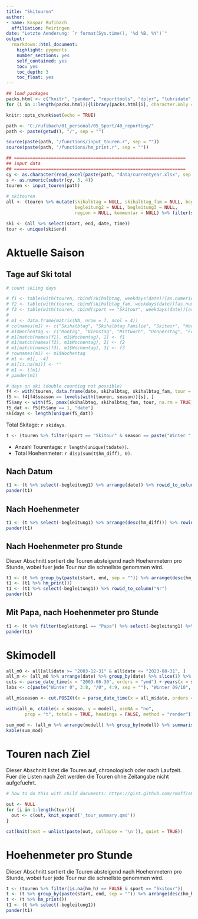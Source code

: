 ```yaml
---
title: "Skitouren"
author: 
- name: Kaspar Rufibach
  affiliation: Meiringen
date: "Letzte Aenderung: `r format(Sys.time(), '%d %B, %Y')`"
output: 
  rmarkdown::html_document:
    highlight: pygments
    number_sections: yes
    self_contained: yes
    toc: yes
    toc_depth: 3
    toc_float: yes
---
```


```r
## load packages
packs.html <- c("knitr", "pander", "reporttools", "dplyr", "lubridate", "readxl", "tibble", "summarytools")
for (i in 1:length(packs.html)){library(packs.html[i], character.only = TRUE)}

knitr::opts_chunk$set(echo = TRUE)

path <- "C:/rufibach/01_personal/05_Sport/40_reporting/"
path <- paste(getwd(), "/", sep = "")

source(paste(path, "/functions/input_touren.r", sep = ""))
source(paste(path, "/functions/hm_print.r", sep = ""))

## =================================================================
## input data
## =================================================================
cy <- as.character(read_excel(paste(path, "data/currentyear.xlsx", sep = "")))
s <- as.numeric(substr(cy, 3, 4))
touren <- input_touren(path)
                  
# skitouren
all <- (touren %>% mutate(skihalbtag = NULL, skihalbtag_fam = NULL, begleitung1 = NULL, 
                          begleitung2 = NULL, begleitung3 = NULL, 
                          region = NULL, kommentar = NULL) %>% filter(sport == "Skitour") %>% arrange(end, time) )

ski <- (all %>% select(start, end, date, time))
tour <- unique(ski$end)
```

# Aktuelle Saison {.tabset .tabset-fade .tabset-pills}

## Tage auf Ski total

```r
# count skiing days

# f1 <- table(with(touren, cbind(skihalbtag, weekdays(date))[as.numeric(season) == s & is.na(skihalbtag) == FALSE, 2]))
# f2 <- table(with(touren, cbind(skihalbtag_fam, weekdays(date))[as.numeric(season) == s & is.na(skihalbtag_fam) == FALSE, 2]))
# f3 <- table(with(touren, cbind(sport == "Skitour", weekdays(date))[as.numeric(season) == s & (sport == "Skitour"), 2]))
# 
# m1 <- data.frame(matrix(NA, nrow = 7, ncol = 4))
# colnames(m1) <- c("Skihalbtag", "Skihalbtag Familie", "Skitour", "Wochentag")
# m1$Wochentag <- c("Montag", "Dienstag", "Mittwoch", "Donnerstag", "Freitag", "Samstag", "Sonntag")
# m1[match(names(f1), m1$Wochentag), 1] <- f1
# m1[match(names(f2), m1$Wochentag), 2] <- f2
# m1[match(names(f3), m1$Wochentag), 3] <- f3
# rownames(m1) <- m1$Wochentag
# m1 <- m1[, -4]
# m1[is.na(m1)] <- ""
# m1 <- t(m1)
# pander(m1)

# days on ski (double counting not possible)
f4 <- with(touren, data.frame(date, skihalbtag, skihalbtag_fam, tour = as.numeric(sport == "Skitour"), season))
f5 <- f4[f4$season == levels(with(touren, season))[s], ]
f5$any <- with(f5, pmax(skihalbtag, skihalbtag_fam, tour, na.rm = TRUE))
f5_dat <- f5[f5$any == 1, "date"]
skidays <- length(unique(f5_dat))
```

Total Skitage: `r skidays`.

```r
t <- (touren %>% filter(sport == "Skitour" & season == paste("Winter ", s - 1, "/", s, sep = "")) %>% hm_print())
```

- Anzahl Tourentage: `r length(unique(t$date))`. 
- Total Hoehenmeter: `r disp(sum(t$hm_diff), 0)`.

::: {.panel-tabset .nav-pills}

## Nach Datum

```r
t1 <- (t %>% select(-begleitung1) %>% arrange(date)) %>% rowid_to_column("Nr")
pander(t1)
```

## Nach Hoehenmeter

```r
t1 <- (t %>% select(-begleitung1) %>% arrange(desc(hm_diff))) %>% rowid_to_column("Nr")
pander(t1)
```

## Nach Hoehenmeter pro Stunde

Dieser Abschnitt sortiert die Touren absteigend nach Hoehenmetern pro Stunde, wobei fuer jede Tour nur die schnellste genommen wird.

```r
t1 <- (t %>% group_by(paste(start, end, sep = "")) %>% arrange(desc(hm_h)) %>% slice(1) %>% ungroup())
t1 <- (t1 %>% hm_print())
t1 <- (t1 %>% select(-begleitung1)) %>% rowid_to_column("Nr")
pander(t1)
```

## Mit Papa, nach Hoehenmeter pro Stunde

```r
t1 <- (t %>% filter(begleitung1 == "Papa") %>% select(-begleitung1) %>% arrange(desc(hm_h))) %>% rowid_to_column("Nr")
pander(t1)
```

:::

# Skimodell

```r
all_m0 <- all[all$date >= "2003-12-31" & all$date <= "2023-08-31", ]
all_m <- (all_m0 %>% arrange(date) %>% group_by(date) %>% slice(1) %>% select(-season))
cuts <- parse_date_time(x = "2003-06-30", orders = "ymd") + years(x = seq.int(from = 0, to = 20, by = 1))
labs <- c(paste("Winter 0", 3:8, "/0", 4:9, sep = ""), "Winter 09/10", paste("Winter ", 10:(s - 1), "/", 11:s, sep = ""))

all_m$season <- cut.POSIXt(x = parse_date_time(x = all_m$date, orders = "ymd"), breaks = cuts, labels = labs)

with(all_m, ctable(x = season, y = modell, useNA = "no", 
       prop = "t", totals = TRUE, headings = FALSE, method = "render"))
```

```r
sum_mod <- (all_m %>% arrange(modell) %>% group_by(modell) %>% summarise(Hm = sum(hm_diff, na.rm = TRUE)))
kable(sum_mod)
```

# Touren nach Ziel

Dieser Abschnitt listet die Touren auf, chronologisch oder nach Laufzeit. Fuer die Listen nach Zeit werden die Touren ohne Zeitangabe nicht aufgefuehrt.

```r

# how to do this with child documents: https://gist.github.com/rmoff/a043676a2f084b81a434

out <- NULL
for (i in 1:length(tour)){
  out <- c(out, knit_expand('_tour_summary.qmd'))
}

cat(knit(text = unlist(paste(out, collapse = '\n')), quiet = TRUE))
```

# Hoehenmeter pro Stunde

Dieser Abschnitt sortiert die Touren absteigend nach Hoehenmetern pro Stunde, wobei fuer jede Tour nur die schnellste genommen wird.

```r
t <- (touren %>% filter(is.na(hm_h) == FALSE & sport == "Skitour"))
t <- (t %>% group_by(paste(start, end, sep = "")) %>% arrange(desc(hm_h)) %>% slice(1) %>% ungroup())
t <- (t %>% hm_print())
t1 <- (t %>% select(-begleitung1))
pander(t1)
```

